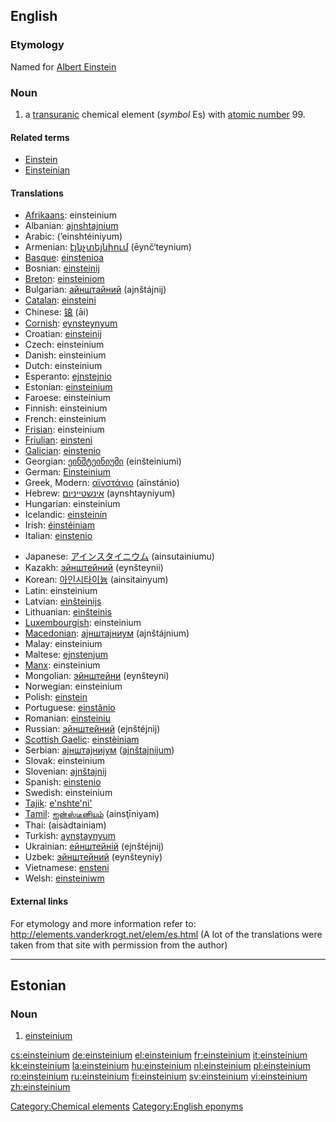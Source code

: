 {{see|Einsteinium}}
==English==
{{elements|Es|californium|Cf|fermium|Fm}}

===Etymology===
Named for [[w:Albert Einstein|Albert Einstein]]

===Noun===
{{en-noun|-}}
{{wikipedia}}

# a [[transuranic]] chemical element (''symbol'' Es) with [[atomic number]] 99.

====Related terms====
* [[w:Albert Einstein|Einstein]]
* [[Einsteinian]]

====Translations====
{{trans-top|element with atomic number 99}}
* [[Afrikaans]]: einsteinium
* Albanian: [[ajnshtajnium]]
* Arabic: {{Arab|[[اينشتنيوم]]}} (’einshtéiniyum) {{m}}
* Armenian: [[էյնչտեյնիում]] (ēynč‘teynium)
* [[Basque]]: [[einstenioa]]
* Bosnian: [[einsteinij]]
* [[Breton]]: [[einsteiniom]]
* Bulgarian: [[айнштайний]] (ajnštájnij)
* [[Catalan]]: [[einsteini]]
* Chinese: [[锿]] (āi)
* [[Cornish]]: [[eynsteynyum]]
* Croatian: [[einsteinij]]
* Czech: einsteinium
* Danish: einsteinium
* Dutch: einsteinium {{n}}
* Esperanto: [[ejnstejnio]]
* Estonian: [[#Estonian|einsteinium]]
* Faroese: einsteinium
* Finnish: einsteinium
* French: einsteinium {{m}}
* [[Frisian]]: einsteinium
* [[Friulian]]: [[einsteni]]
* [[Galician]]: [[einstenio]]
* Georgian: [[ეინშტეინიუმი]] (einšteiniumi)
* German: [[Einsteinium]] {{n}}
* Greek, Modern: [[αϊνστάνιο]] (aïnstánio) {{n}}
* Hebrew: [[אינשטייניום]] (aynshtayniyum)
* Hungarian: einsteinium
* Icelandic: [[einsteinín]]
* Irish: [[éinstéiniam]]
* Italian: [[einstenio]] {{m}}
{{trans-mid}}
* Japanese: [[アインスタイニウム]] (ainsutainiumu)
* Kazakh: [[эйнштейний]] (eynšteynii)
* Korean: [[아인시타이늄]] (ainsitainyum)
* Latin: einsteinium
* Latvian: [[einšteinijs]]
* Lithuanian: [[einšteinis]]
* [[Luxembourgish]]: einsteinium
* [[Macedonian]]: [[аjнштаjниум]] (ajnštájnium)
* Malay: einsteinium
* Maltese: [[ejnstenjum]]
* [[Manx]]: einsteinium
* Mongolian: [[эйнштейни]] (eynšteyni)
* Norwegian: einsteinium
* Polish: [[einstein]] {{m}}
* Portuguese: [[einstânio]] {{m}}
* Romanian: [[einsteiniu]] {{n}}
* Russian: [[эйнштейний]] (ejnštéjnij) {{m}}
* [[Scottish Gaelic]]: [[einstèiniam]]
* Serbian: [[аjнштаjниjум]] ([[ajnštajnijum]]) {{m}}
* Slovak: einsteinium
* Slovenian: [[ajnštajnij]]
* Spanish: [[einstenio]] {{m}}
* Swedish: einsteinium
* [[Tajik]]: [[e'nshte'ni']]
* [[Tamil]]: [[ஐன்ஸ்டீனியம்]] (ainsţīniyam)
* Thai: {{Thai|[[ไอน์สไตเนียม]]}} (aisàdtainiam)
* Turkish: [[aynştaynyum]]
* Ukrainian: [[ейнштейнiй]] (ejnštéjnij) {{m}}
* Uzbek: [[эйнштейний]] (eynšteyniy)
* Vietnamese: [[ensteni]]
* Welsh: [[einsteiniwm]]
{{trans-bottom}}

====External links====
For etymology and more information refer to:
http://elements.vanderkrogt.net/elem/es.html
(A lot of the translations were taken from that site with permission from the author)

[[Category:Chemical elements]]
[[Category:English eponyms]]

----

==Estonian==

===Noun===
{{infl|et|noun}}

# {{chemical element|lang=et}} [[#English|einsteinium]]

[[cs:einsteinium]]
[[de:einsteinium]]
[[el:einsteinium]]
[[fr:einsteinium]]
[[it:einsteinium]]
[[kk:einsteinium]]
[[la:einsteinium]]
[[hu:einsteinium]]
[[nl:einsteinium]]
[[pl:einsteinium]]
[[ro:einsteinium]]
[[ru:einsteinium]]
[[fi:einsteinium]]
[[sv:einsteinium]]
[[vi:einsteinium]]
[[zh:einsteinium]]